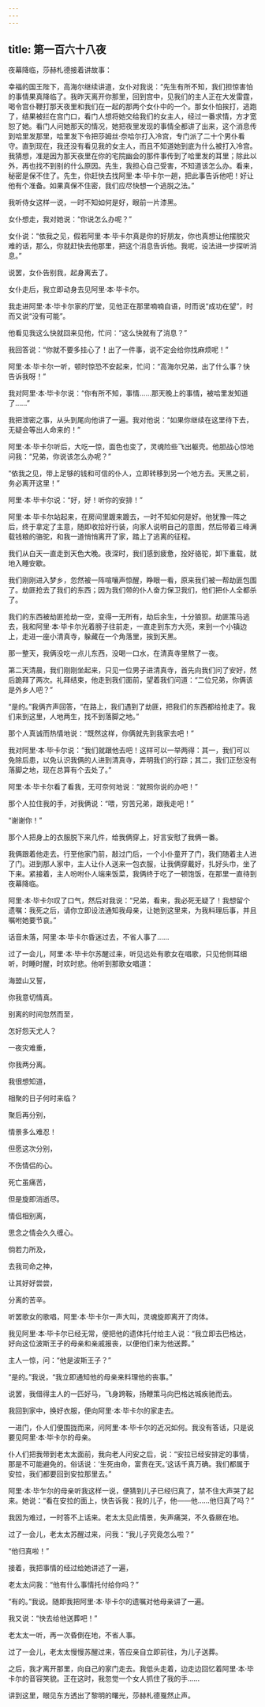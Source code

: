 ```yaml
---
---
---
```

title: 第一百六十八夜
---






夜幕降临，莎赫札德接着讲故事：





幸福的国王陛下，高海尔继续讲道，女仆对我说：“先生有所不知，我们担惊害怕的事情果真降临了。我昨天离开你那里，回到宫中，见我们的主人正在大发雷霆，喝令宫仆鞭打那天夜里和我们在一起的那两个女仆中的一个。那女仆怕挨打，逃跑了，结果被拦在宫门口，看门人想将她交给我们的女主人，经过一番求情，方才宽恕了她。看门人问她那天的情况，她把夜里发现的事情全都讲了出来，这个消息传到哈里发那里，哈里发下令把莎姆丝·奈哈尔打入冷宫，专门派了二十个男仆看守。直到现在，我还没有看见我的女主人，而且不知道她到底为什么被打入冷宫。我猜想，准是因为那天夜里在你的宅院幽会的那件事传到了哈里发的耳里；除此以外，再也找不到别的什么原因。先生，我担心自己受害，不知道该怎么办。看来，秘密是保不住了。先生，你赶快去找阿里·本·毕卡尔一趟，把此事告诉他吧！好让他有个准备。如果真保不住密，我们应尽快想一个逃脱之法。”

我听侍女这样一说，一时不知如何是好，眼前一片漆黑。

女仆想走，我对她说：“你说怎么办呢？”

女仆说：“依我之见，假若阿里·本·毕卡尔真是你的好朋友，你也真想让他摆脱灾难的话，那么，你就赶快去他那里，把这个消息告诉他。我呢，设法进一步探听消息。”

说罢，女仆告别我，起身离去了。

女仆走后，我立即动身去见阿里·本·毕卡尔。

我走进阿里·本·毕卡尔家的厅堂，见他正在那里喃喃自语，时而说“成功在望”，时而又说“没有可能”。

他看见我这么快就回来见他，忙问：“这么快就有了消息？”

我回答说：“你就不要多挂心了！出了一件事，说不定会给你找麻烦呢！”

阿里·本·毕卡尔一听，顿时惊恐不安起来，忙问：“高海尔兄弟，出了什么事？快告诉我呀！”

我对阿里·本·毕卡尔说：“你有所不知，事情……那天晚上的事情，被哈里发知道了……”

我把泄密之事，从头到尾向他讲了一遍。我对他说：“如果你继续在这里待下去，无疑会等出人命来的！”

阿里·本·毕卡尔听后，大吃一惊，面色也变了，灵魂险些飞出躯壳。他胆战心惊地问我：“兄弟，你说该怎么办呢？”

“依我之见，带上足够的钱和可信的仆人，立即转移到另一个地方去。天黑之前，务必离开这里！”

阿里·本·毕卡尔说：“好，好！听你的安排！”

阿里·本·毕卡尔站起来，在房间里踱来踱去，一时不知如何是好。他犹豫一阵之后，终于拿定了主意，随即收拾好行装，向家人说明自己的意图，然后带着三峰满载钱粮的骆驼，和我一道悄悄离开了家，踏上了逃离的征程。

我们从白天一直走到天色大晚。夜深时，我们感到疲惫，拴好骆驼，卸下重载，就地入睡安歇。

我们刚刚进入梦乡，忽然被一阵喧嚷声惊醒，睁眼一看，原来我们被一帮劫匪包围了。劫匪抢去了我们的东西；因为我们带的仆人奋力保卫我们，他们把仆人全都杀了。

我们的东西被劫匪抢劫一空，变得一无所有，劫后余生，十分狼狈。劫匪策马逃去，我和阿里·本·毕卡尔光着膀子往前走，一直走到东方大亮，来到一个小镇边上，走进一座小清真寺，躲藏在一个角落里，挨到天黑。

那一整天，我俩没吃一点儿东西，没喝一口水，在清真寺里熬了一夜。

第二天清晨，我们刚刚坐起来，只见一位男子进清真寺，首先向我们问了安好，然后跪拜了两次。礼拜结束，他走到我们面前，望着我们问道：“二位兄弟，你俩该是外乡人吧？”

“是的。”我俩齐声回答，“在路上，我们遇到了劫匪，把我们的东西都给抢走了。我们来到这里，人地两生，找不到落脚之地。”

那个人真诚而热情地说：“既然这样，你俩就先到我家去吧！”

我对阿里·本·毕卡尔说：“我们就跟他去吧！这样可以一举两得：其一，我们可以免除后患，以免认识我俩的人进到清真寺，弄明我们的行踪；其二，我们正愁没有落脚之地，现在总算有个去处了。”

阿里·本·毕卡尔看了看我，无可奈何地说：“就照你说的办吧！”

那个人拉住我的手，对我俩说：“喂，穷苦兄弟，跟我走吧！”

“谢谢你！”

那个人把身上的衣服脱下来几件，给我俩穿上，好言安慰了我俩一番。

我俩跟着他走去。行至他家门前，敲过门后，一个小仆童开了门，我们随着主人进了门。进到那人家中，主人让仆人送来一包衣服，让我俩穿戴好，扎好头巾，坐了下来。紧接着，主人吩咐仆人端来饭菜，我俩终于吃了一顿饱饭，在那里一直待到夜幕降临。

阿里·本·毕卡尔叹了口气，然后对我说：“兄弟，看来，我必死无疑了！我想留个遗嘱：我死之后，请你立即设法通知我母亲，让她到这里来，为我料理后事，并且嘱咐她要节哀。”

话音未落，阿里·本·毕卡尔昏迷过去，不省人事了……

过了一会儿，阿里·本·毕卡尔苏醒过来，听见远处有歌女在唱歌，只见他侧耳细听，时睡时醒，时欢时悲。他听到那歌女唱道：


海盟山又誓，

你我意切情真。

别离的时间忽然而至，

怎好怨天尤人？

一夜灾难重，

你我两分离。

我很想知道，

相聚的日子何时来临？

聚后再分别，

情景多么难忍！

但愿这次分别，

不伤情侣的心。

死亡虽痛苦，

但是旋即消逝尽。

情侣相别离，

思念之情会久久缠心。

倘若力所及，

去我司命之神，

让其好好尝尝，

分离的苦辛。



听罢歌女的歌唱，阿里·本·毕卡尔一声大叫，灵魂旋即离开了肉体。

我见阿里·本·毕卡尔已经无常，便把他的遗体托付给主人说：“我立即去巴格达，好向这位波斯王子的母亲和亲戚报丧，以便他们来为他送葬。”

主人一惊，问：“他是波斯王子？”

“是的。”我说，“我立即通知他的母亲来料理他的丧事。”

说罢，我借得主人的一匹好马，飞身跨鞍，扬鞭策马向巴格达城疾驰而去。

我回到家中，换好衣服，便向阿里·本·毕卡尔的家走去。

一进门，仆人们便围拢而来，问阿里·本·毕卡尔的近况如何。我没有答话，只是说要见阿里·本·毕卡尔的母亲。

仆人们把我带到老太太面前，我向老人问安之后，说：“安拉已经安排定的事情，那是不可能避免的。俗话说：‘生死由命，富贵在天。’这话千真万确。我们都属于安拉，我们都要回到安拉那里去。”

阿里·本·毕乍尔的母亲听我这样一说，便猜到儿子已经归真了，禁不住大声哭了起来。她说：“看在安拉的面上，快告诉我：我的儿子，他——他……他归真了吗？”

我因为难过，一时答不上话来。老太太见此情景，失声痛哭，不久昏厥在地。

过了一会儿，老太太苏醒过来，问我：“我儿子究竟怎么啦？”

“他归真啦！”

接着，我把事情的经过给她讲述了一遍，

老太太问我：“他有什么事情托付给你吗？”

“有的。”我说。随即我把阿里·本·毕卡尔的遗嘱对他母亲讲了一遍。

我又说：“快去给他送葬吧！”

老太太一听，再一次昏倒在地，不省人事。

过了一会儿，老太太慢慢苏醒过来，答应亲自立即前往，为儿子送葬。

之后，我才离开那里，向自己的家门走去。我低头走着，边走边回忆着阿里·本·毕卡尔的音容笑貌。正在这时，我忽觉一个女人抓住了我的手……





讲到这里，眼见东方透出了黎明的曙光，莎赫札德戛然止声。